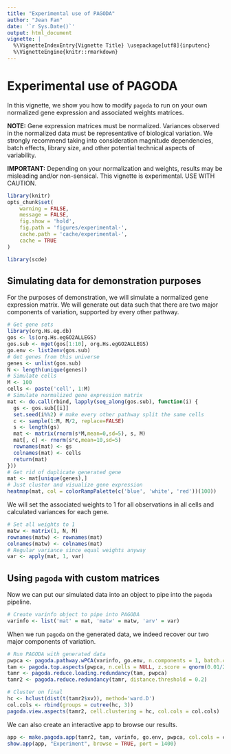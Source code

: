 ```yaml
---
title: "Experimental use of PAGODA"
author: "Jean Fan"
date: '`r Sys.Date()`'
output: html_document
vignette: |
  %\VignetteIndexEntry{Vignette Title} \usepackage[utf8]{inputenc}
  %\VignetteEngine{knitr::rmarkdown}
---
```


# Experimental use of PAGODA

In this vignette, we show you how to modify `pagoda` to run on your own normalized gene expression and associated weights matrices. 

**NOTE:** Gene expression matrices must be normalized. Variances observed in the normalized data must be representative of biological variation. We strongly recommend taking into consideration magnitude dependencies, batch effects, library size, and other potential technical aspects of variability. 

**IMPORTANT:** Depending on your normalization and weights, results may be misleading and/or non-sensical. This vignette is experimental. USE WITH CAUTION. 

```r
library(knitr)
opts_chunk$set(
    warning = FALSE,
    message = FALSE,
    fig.show = 'hold',
    fig.path = 'figures/experimental-',
    cache.path = 'cache/experimental-',
    cache = TRUE
)

library(scde)
```

## Simulating data for demonstration purposes

For the purposes of demonstration, we will simulate a normalized gene expression matrix. We will generate out data such that there are two major components of variation, supported by every other pathway. 
```r
# Get gene sets
library(org.Hs.eg.db)
gos <- ls(org.Hs.egGO2ALLEGS)
gos.sub <- mget(gos[1:10], org.Hs.egGO2ALLEGS)
go.env <- list2env(gos.sub)
# Get genes from this universe
genes <- unlist(gos.sub)
N <- length(unique(genes))
# Simulate cells
M <- 100
cells <- paste('cell', 1:M)
# Simulate normalized gene expression matrix
mat <- do.call(rbind, lapply(seq_along(gos.sub), function(i) {
  gs <- gos.sub[[i]]
  set.seed(i%%2) # make every other pathway split the same cells
  c <- sample(1:M, M/2, replace=FALSE) 
  s <- length(gs)
  mat <- matrix(rnorm(s*M,mean=0,sd=5), s, M)
  mat[, c] <- rnorm(s*c,mean=10,sd=5)
  rownames(mat) <- gs
  colnames(mat) <- cells
  return(mat)
}))
# Get rid of duplicate generated gene
mat <- mat[unique(genes),]
# Just cluster and visualize gene expression
heatmap(mat, col = colorRampPalette(c('blue', 'white', 'red'))(100))
```

We will set the associated weights to 1 for all observations in all cells and calculated variances for each gene. 

```r
# Set all weights to 1
matw <- matrix(1, N, M)
rownames(matw) <- rownames(mat)
colnames(matw) <- colnames(mat)
# Regular variance since equal weights anyway
var <- apply(mat, 1, var)
```

## Using `pagoda` with custom matrices

Now we can put our simulated data into an object to pipe into the `pagoda` pipeline.

```r
# Create varinfo object to pipe into PAGODA
varinfo <- list('mat' = mat, 'matw' = matw, 'arv' = var)
```

When we run `pagoda` on the generated data, we indeed recover our two major components of variation. 

```r
# Run PAGODA with generated data
pwpca <- pagoda.pathway.wPCA(varinfo, go.env, n.components = 1, batch.center = FALSE, verbose = 1)
tam <- pagoda.top.aspects(pwpca, n.cells = NULL, z.score = qnorm(0.01/2, lower.tail = FALSE))
tamr <- pagoda.reduce.loading.redundancy(tam, pwpca)
tamr2 <- pagoda.reduce.redundancy(tamr, distance.threshold = 0.2)

# Cluster on final
hc <- hclust(dist(t(tamr2$xv)), method='ward.D')
col.cols <- rbind(groups = cutree(hc, 3))
pagoda.view.aspects(tamr2, cell.clustering = hc, col.cols = col.cols)
```

We can also create an interactive app to browse our results. 

```r
app <- make.pagoda.app(tamr2, tam, varinfo, go.env, pwpca, col.cols = col.cols, cell.clustering = hc, title = "Experiment")
show.app(app, "Experiment", browse = TRUE, port = 1400)  
```